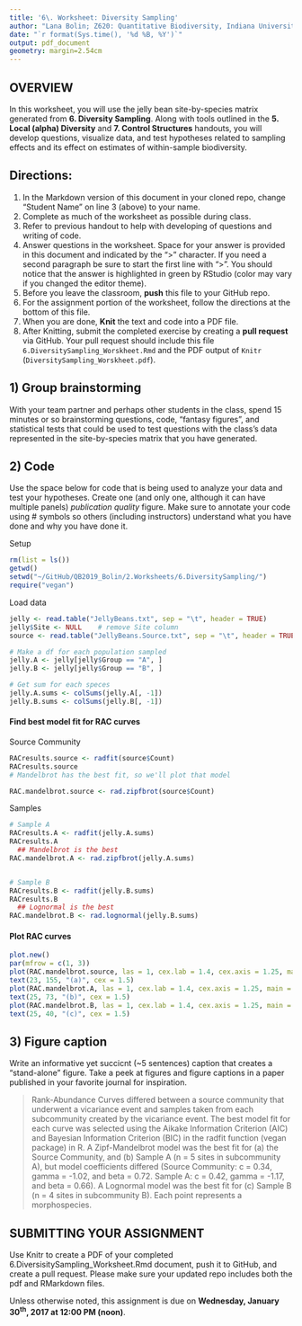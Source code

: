 ```yaml
---
title: '6\. Worksheet: Diversity Sampling'
author: "Lana Bolin; Z620: Quantitative Biodiversity, Indiana University"
date: "`r format(Sys.time(), '%d %B, %Y')`"
output: pdf_document
geometry: margin=2.54cm
---
```


## OVERVIEW

In this worksheet, you will use the jelly bean site-by-species matrix generated from **6. Diversity Sampling**.
Along with tools outlined in the **5. Local (alpha) Diversity** and **7. Control Structures** handouts, you will develop questions, visualize data, and test hypotheses related to sampling effects and its effect on estimates of within-sample biodiversity. 


## Directions:
1. In the Markdown version of this document in your cloned repo, change "Student Name" on line 3 (above) to your name.
2. Complete as much of the worksheet as possible during class.
3. Refer to previous handout to help with developing of questions and writing of code.
4. Answer questions in the  worksheet.
Space for your answer is provided in this document and indicated by the ">" character.
If you need a second paragraph be sure to start the first line with ">".
You should notice that the answer is highlighted in green by RStudio (color may vary if you changed the editor theme).
5. Before you leave the classroom, **push** this file to your GitHub repo.
6. For the assignment portion of the worksheet, follow the directions at the bottom of this file. 
7. When you are done, **Knit** the text and code into a PDF file.
8. After Knitting, submit the completed exercise by creating a **pull request** via GitHub.
Your pull request should include this file `6.DiversitySampling_Worskheet.Rmd` and the PDF output of `Knitr` (`DiversitySampling_Worskheet.pdf`).


## 1) Group brainstorming 

With your team partner and perhaps other students in the class, spend 15 minutes or so brainstorming questions, code, "fantasy figures", and statistical tests that could be used to test questions with the class's data represented in the site-by-species matrix that you have generated. 

## 2) Code

Use the space below for code that is being used to analyze your data and test your hypotheses. 
Create one (and only one, although it can have multiple panels) *publication quality* figure. 
Make sure to annotate your code using # symbols so others (including instructors) understand what you have done and why you have done it. 

Setup
```r
rm(list = ls())
getwd()
setwd("~/GitHub/QB2019_Bolin/2.Worksheets/6.DiversitySampling/")
require("vegan")
```

Load data
```r
jelly <- read.table("JellyBeans.txt", sep = "\t", header = TRUE)
jelly$Site <- NULL    # remove Site column
source <- read.table("JellyBeans.Source.txt", sep = "\t", header = TRUE)

# Make a df for each population sampled
jelly.A <- jelly[jelly$Group == "A", ]
jelly.B <- jelly[jelly$Group == "B", ]

# Get sum for each speces
jelly.A.sums <- colSums(jelly.A[, -1])
jelly.B.sums <- colSums(jelly.B[, -1])
```

#### Find best model fit for RAC curves

Source Community
```r
RACresults.source <- radfit(source$Count)
RACresults.source
# Mandelbrot has the best fit, so we'll plot that model

RAC.mandelbrot.source <- rad.zipfbrot(source$Count)

```

Samples
```r
# Sample A
RACresults.A <- radfit(jelly.A.sums)
RACresults.A
  ## Mandelbrot is the best
RAC.mandelbrot.A <- rad.zipfbrot(jelly.A.sums)


# Sample B
RACresults.B <- radfit(jelly.B.sums)
RACresults.B
  ## Lognormal is the best
RAC.mandelbrot.B <- rad.lognormal(jelly.B.sums)

```


#### Plot RAC curves
```r
plot.new()
par(mfrow = c(1, 3))
plot(RAC.mandelbrot.source, las = 1, cex.lab = 1.4, cex.axis = 1.25, main = "Source Community")
text(23, 155, "(a)", cex = 1.5)
plot(RAC.mandelbrot.A, las = 1, cex.lab = 1.4, cex.axis = 1.25, main = "Sample A")
text(25, 73, "(b)", cex = 1.5)
plot(RAC.mandelbrot.B, las = 1, cex.lab = 1.4, cex.axis = 1.25, main = "Sample B")
text(25, 40, "(c)", cex = 1.5)

```


## 3) Figure caption 

Write an informative yet succicnt (~5 sentences) caption that creates a "stand-alone" figure. 
Take a peek at figures and figure captions in a paper published in your favorite journal for inspiration.

> Rank-Abundance Curves differed between a source community that underwent a vicariance event and samples taken from each subcommunity created by the vicariance event. The best model fit for each curve was selected using the Aikake Information Criterion (AIC) and Bayesian Information Criterion (BIC) in the radfit function (vegan package) in R. A Zipf-Mandelbrot model was the best fit for (a) the Source Community, and (b) Sample A (n = 5 sites in subcommunity A), but model coefficients differed (Source Community: c = 0.34, gamma = -1.02, and beta = 0.72. Sample A: c = 0.42, gamma = -1.17, and beta = 0.66). A Lognormal model was the best fit for (c) Sample B (n = 4 sites in subcommunity B). Each point represents a morphospecies.

## SUBMITTING YOUR ASSIGNMENT
Use Knitr to create a PDF of your completed 6.DiversisitySampling_Worksheet.Rmd document, push it to GitHub, and create a pull request.
Please make sure your updated repo includes both the pdf and RMarkdown files.

Unless otherwise noted, this assignment is due on **Wednesday, January 30^th^, 2017 at 12:00 PM (noon)**.



















